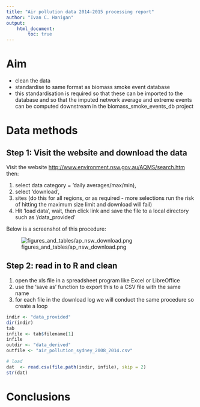 ```yaml
---
title: "Air pollution data 2014-2015 processing report"
author: "Ivan C. Hanigan"
output: 
    html_document:
        toc: true
---
```


# Aim
- clean the data
- standardise to same format as biomass smoke event database
- this standardisation is required so that these can be imported to the database and so that the imputed network average and extreme events can be computed downstream in the biomass_smoke_events_db project

# Data methods

## Step 1: Visit the website and download the data

Visit the website [http://www.environment.nsw.gov.au/AQMS/search.htm]() then:

1. select data category = 'daily averages/max/min), 
2. select 'download', 
3. sites (do this for all regions, or as required - more selections run the risk of hitting the maximum size limit and download will fail)
4. Hit 'load data', wait, then click link and save the file to a local directory such as '/data_provided'   

Below is a screenshot of this procedure:

![figures_and_tables/ap_nsw_download.png](figures_and_tables/ap_nsw_download.png)

## Step 2: read in to R and clean

1. open the xls file in a spreadsheet program like Excel or LibreOffice
2. use the 'save as' function to export this to a CSV file with the same name
3. for each file in the download log we will conduct the same procedure so create a loop

```r
indir <- "data_provided"
dir(indir)
tab
infile <- tab$filename[1]
infile
outdir <- "data_derived"
outfile <- "air_pollution_sydney_2008_2014.csv"

# load
dat  <- read.csv(file.path(indir, infile), skip = 2)
str(dat)

```

# Conclusions
